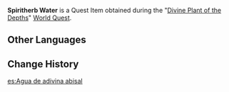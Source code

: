 {{Item Infobox
|id           = 100898
|image        = Item Spiritherb Water.png
|type         = Quest Items
|description  = Crystal-clear water, the ideal source of hydration for the Spiritherb.
|source1      = [[Divine Plant of the Depths]]
}}
'''Spiritherb Water''' is a Quest Item obtained during the "[[Divine Plant of the Depths]]" [[World Quest]].

==Other Languages==
{{Other Languages
|en      = Spiritherb Water
|zhs     = 「灵草」所需的水
|zhs_rm  = "Líng Cǎo" Suǒ Xū de Shuǐ
|zht     = 「靈草」所需的水
|zht_rm  = "Líng Cǎo" Suǒ Xū de Shuǐ
|zh_tl   = Water Required by the "Spiritherb"
|ja      = 「霊草」に必要な水
|ja_rm   = "Reisou" ni Hitsuyou-na Water
|ja_tl   = Water Necessary for the "Spiritherb"
|ko      = 「영초」에 필요한 물
|ko_rm   = "Yeongcho"e Piryohan Mul
|ko_tl   = Water Necessary for the "Spiritgrass"
|es      = Agua de adivina abisal
|es_tl   = Abyssal Seer's Water
|fr      = Eau pour herbe spirituelle
|fr_tl   = Water for Spiritual Herb
|ru      = Вода для волшебной травы
|ru_tl   = Water for Magical Herbs
|th      = Spiritherb Water
|vi      = Nước Cần Cho Linh Thảo
|vi_tl   = 
|de      = Spirituelles Kräuterwasser
|de_tl   = Spiritual Herbal Water
|id      = Air untuk Spiritherb
|id_tl   = Water for Spiritherb
|pt      = Água de Erva Espiritual
|pt_tl   = 
|tr      = Ruh Bitkisi Suyu
|tr_tl   = 
|it      = Acqua con erbe spirituali
|it_tl   = 
}}

==Change History==
{{Change History|2.1}}

[[es:Agua de adivina abisal]]